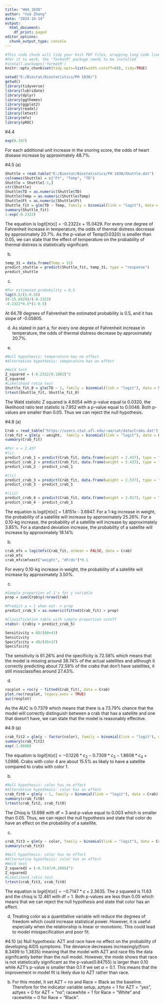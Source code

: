 ```yaml
---
title: "HW4_1830"
author: "Yue Zhang"
date: "2024-10-14"
output:
  html_document:
    df_print: paged
editor_options:
  chunk_output_type: console
---
```


```r
#This code chunk will tidy your knit PDF files, wrapping long code lines
#For it to work, the "formatR" package needs to be installed
#install.packages('formatR')
knitr::opts_chunk$set(tidy.opts=list(width.cutoff=60), tidy=TRUE)
```

```r
setwd("E:/Biostat/Biostatistics/PH 1830/")
getwd()
library(tidyverse)
library(lubridate)
library(dplyr)
library(ggthemes)
library(ggplot2)
library(readxl)
library(lmtest)
library(mfx)
library(pROC)
```

#4.4
```r
exp(0.397)
```
For each additional unit increase in the snoring score, the odds of heart disease increase by approximately 48.7%.

#4.5
(a)
```r
Shuttle = read.table("E:/Biostat/Biostatistics/PH 1830/Shuttle.dat")
colnames(Shuttle) = c("Ft", "Temp", "TD")
Shuttle = Shuttle[-1,]
str(Shuttle)
Shuttle$TD = as.numeric(Shuttle$TD)
Shuttle$Temp = as.numeric(Shuttle$Temp)
Shuttle$Ft = as.numeric(Shuttle$Ft)
Shuttle_fit = glm(TD ~ Temp, family = binomial(link = "logit"), data = Shuttle)
summary(Shuttle_fit)
1-exp(-0.2322)
```
The equation is logit[$\pi$(x)] = -0.2322x + 15.0429. For every one degree of Fahrenheit increase in temperature, the odds of thermal distress decrease by approximately 20.7%. As the p-value of Temp(0.0320) is smaller than 0.05, we can state that the effect of temperature on the probability of thermal distress is statistically significant.

(b)
```r
temp_31 = data.frame(Temp = 31)
predict_shuttle = predict(Shuttle_fit, temp_31, type = "response")
predict_shuttle
```

(c)
```r
#For estimated probability = 0.5
log(0.5/(1-0.5))
(0-15.0429)/(-0.2322)
-0.2322*0.5*(1-0.5)
```
At 64.78 degrees of Fahrenheit the estimated probability is 0.5, and it has slope of -0.05805. 

(d)
As stated in part a, for every one degree of Fahrenheit increase in temperature, the odds of thermal distress decrease by approximately 20.7%.

(e)
```r
#Null hypothesis: temperature has no effect
#Alternative hypothesis: temperature has an effect

#Wald test
Z_squared = (-0.2322/0.1082)^2
Z_squared
#Likelihood ratio test
Shuttle_fit_0 = glm(TD ~ 1, family = binomial(link = "logit"), data = Shuttle)
lrtest(Shuttle_fit, Shuttle_fit_0)
```
The Wald statistic Z squared is 4.6054 with p-value equal to 0.0320, the likelihood ratio test statistic is 7.952 with a p-value equal to 0.0048. Both p-values are smaller than 0.05. Thus we can reject the null hypothesis.

#4.8
(a)
```r
Crab = read_table("https://users.stat.ufl.edu/~aa/cat/data/Crabs.dat")
Crab_fit = glm(y ~ weight,  family = binomial(link = "logit"), data = Crab)
summary(Crab_fit)

#For x = 2.437
#(i)
predict_crab_1 = predict(Crab_fit, data.frame(weight = 2.437), type = "response")
predict_crab_2 = predict(Crab_fit, data.frame(weight = 3.437), type = "response")
predict_crab_2 - predict_crab_1

#(ii)
predict_crab_3 = predict(Crab_fit, data.frame(weight = 2.537), type = "response")
predict_crab_3 - predict_crab_1

#(iii)
predict_crab_4 = predict(Crab_fit, data.frame(weight = 3.017), type = "response")
predict_crab_4 - predict_crab_1
```
The equation is logit[$\pi$(x)] = 1.8151x - 3.6947. For a 1-kg increase in weight, the probability of a satellite will increase by approximately 25.26%. For a 0.10-kg increase, the probability of a satellite will increase by approximately 3.85%. For a standard deviation increase, the probability of a satellite will increase by approximately 18.14%

(b)
```r
crab_mfx = logitmfx(Crab_fit, atmean = FALSE, data = Crab)
crab_mfx
crab_mfx$mfxest["weight", "dF/dx"]*0.1
```
For every 0.10-kg increase in weight, the probability of a satellite will increase by approximately 3.50%.

(c)
```r
#Sample proportion of 1's for y variable
prop = sum(Crab$y)/nrow(Crab)

#Predict y = 1 when est. > prop
predict_crab_5 = as.numeric(fitted(Crab_fit) > prop)

#Classification table with sample proportion cutoff
xtabs(~ Crab$y + predict_crab_5)

Sensitivity = 68/(68+43)
Sensitivity
Specificity = 45/(45+17)
Specificity
```
The sensitivity is 61.26% and the specificity is 72.58% which means that the model is missing around 38.74% of the actual satellites and although it correctly predicting about 72.58% of the crabs that don't have satellites, it still missclassifies around 27.43%.

(d)
```r
rocplot = roc(y ~ fitted(Crab_fit), data = Crab)
plot.roc(rocplot, legacy.axes = TRUE)
auc(rocplot)
```
As the AUC is 0.7379 which means that there is a 73.79% chance that the model will correctly distinguish between a crab that has a satellite and one that doesn't have, we can state that the model is reasonably effective.

#4.9
(a)
```r
crab_fit2 = glm(y ~ factor(color), family = binomial(link = "logit"), data = Crab)
summary(crab_fit2)
exp(-1.8608)
```
The equation is $logit[\pi(x)] = -0.1226*c_{2} - 0.7309*c_{3} - 1.8608*c_{4} + 1.0986$. Crabs with color 4 are about 15.5% as likely to have a satellite compared to crabs with color 1. 

(b)
```r
#Null hypothesis: color has no effect
#Alternative hypothesis: color has an effect
crab_fit0 = glm(y ~ 1, family = binomial(link = "logit"), data = Crab)
summary(crab_fit0)
lrtest(crab_fit2, crab_fit0)
```
The Chisq is 13.698 with df = 3 and p-value equal to 0.003 which is smaller than 0.05. Thus, we can reject the null hypothesis and state that color do have an effect on the probability of a satellite.

(c)
```r
crab_fit3 = glm(y ~ color, family = binomial(link = "logit"), data = Crab)
summary(crab_fit3)

#Null hypothesis: color has no effect
#Alternative hypothesis: color has an effect
#Wald test
Z_squared2 = (-0.7147/0.2095)^2
Z_squared2
#Likelihood ratio test
lrtest(crab_fit3, crab_fit0)
```
The equation is $logit[\pi(x)] = -0.7147*c + 2.3635$. The z squared is 11.63 and the chisq is 12.461 with df = 1. Both p-values are less than 0.05 which means that we can reject the null hypothesis and state that color has an effect.

(d)
Treating color as a quantitative variable will reduce the degrees of freedom which could increase statistical power. However, it is useful especially when the relationship is linear or monotonic. This could lead to model misspecification and poor fit. 

#4.10
(a)
Null hypothesis: AZT and race have no effect on the probability of developing AIDS symptoms. The deviance decreases increasingly(from 8.3499 to 1.3835) meaning that the model with AZT and race fits the data significantly better than the null model. However, the mode shows that race is not statistically significant as the p-value(0.84755) is larger than 0.10 while AZT's p-value is smaller than 0.1 if we set $\alpha = 0.1$. This means that the improvement in model fit is likely due to AZT rather than race.

(b)
For this model, it set AZT = no and Race = Black as the baseline. Therefore for the indicator variable setup, aztyes = 1 for AZT = "yes", aztyes = 0 for AZT = "no"; racewhite = 1 for Race = "White" and racewhite = 0 for Race = "Black".




